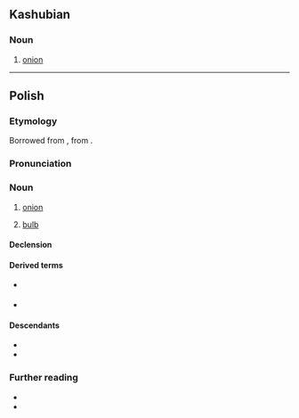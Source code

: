 {{also|Cebula|cëbùla|čebula}}
==Kashubian==

===Noun===
{{head|csb|noun}}

# [[onion]]

----

==Polish==
{{wp|lang=pl}}

===Etymology===
Borrowed from {{bor|pl|LL.|cepulla}}, from {{der|pl|la|cepa}}.

===Pronunciation===
{{pl-p|a=Pl-{{PAGENAME}}.ogg}}

===Noun===
{{pl-noun|f|dim=cebulka}}

# [[onion]]
# {{lb|pl|botany}} [[bulb]]

====Declension====
{{pl-decl-noun-f|cebu|l}}

====Derived terms====
* {{q|adjective}} {{l|pl|cebulowy}}
* {{q|noun}} {{l|pl|bulwocebula}}

====Descendants====
* {{desc|be|цыбу́ля|bor=1}}
* {{desctree|uk|цибу́ля|bor=1}}

===Further reading===
* {{R:pl:WSJP}}
* {{R:PWN}}

{{c|pl|Alliums|Vegetables}}
